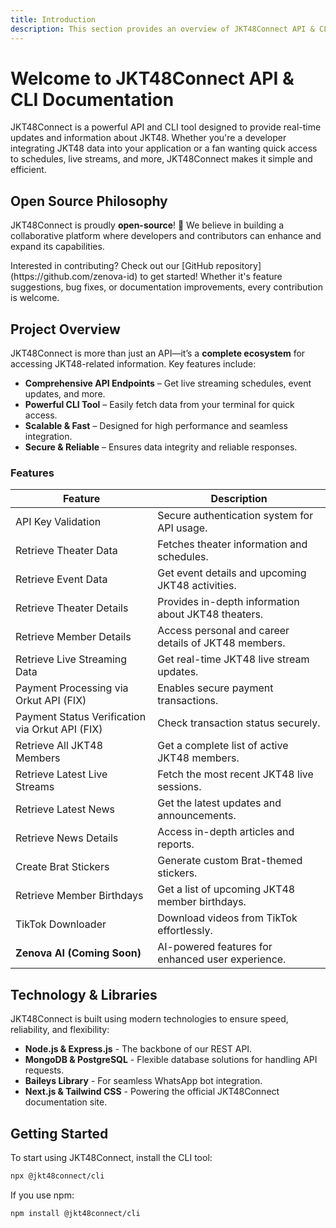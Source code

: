 ```yaml
---
title: Introduction
description: This section provides an overview of JKT48Connect API & CLI.
---
```


# Welcome to JKT48Connect API & CLI Documentation

JKT48Connect is a powerful API and CLI tool designed to provide real-time updates and information about JKT48. Whether you're a developer integrating JKT48 data into your application or a fan wanting quick access to schedules, live streams, and more, JKT48Connect makes it simple and efficient.

## Open Source Philosophy

JKT48Connect is proudly **open-source**! 🚀 We believe in building a collaborative platform where developers and contributors can enhance and expand its capabilities.

<Note title="Contribute"> 
 Interested in contributing? Check out our [GitHub repository](https://github.com/zenova-id) to get started! Whether it's feature suggestions, bug fixes, or documentation improvements, every contribution is welcome.
</Note>

## Project Overview

JKT48Connect is more than just an API—it’s a **complete ecosystem** for accessing JKT48-related information. Key features include:

- **Comprehensive API Endpoints** – Get live streaming schedules, event updates, and more.
- **Powerful CLI Tool** – Easily fetch data from your terminal for quick access.
- **Scalable & Fast** – Designed for high performance and seamless integration.
- **Secure & Reliable** – Ensures data integrity and reliable responses.

### Features

| **Feature**                                     | **Description**                                         |
|-------------------------------------------------|---------------------------------------------------------|
| API Key Validation                              | Secure authentication system for API usage.            |
| Retrieve Theater Data                           | Fetches theater information and schedules.             |
| Retrieve Event Data                             | Get event details and upcoming JKT48 activities.       |
| Retrieve Theater Details                        | Provides in-depth information about JKT48 theaters.    |
| Retrieve Member Details                         | Access personal and career details of JKT48 members.   |
| Retrieve Live Streaming Data                    | Get real-time JKT48 live stream updates.               |
| Payment Processing via Orkut API (FIX)          | Enables secure payment transactions.                   |
| Payment Status Verification via Orkut API (FIX) | Check transaction status securely.                     |
| Retrieve All JKT48 Members                      | Get a complete list of active JKT48 members.           |
| Retrieve Latest Live Streams                    | Fetch the most recent JKT48 live sessions.             |
| Retrieve Latest News                            | Get the latest updates and announcements.              |
| Retrieve News Details                           | Access in-depth articles and reports.                  |
| Create Brat Stickers                            | Generate custom Brat-themed stickers.                  |
| Retrieve Member Birthdays                       | Get a list of upcoming JKT48 member birthdays.         |
| TikTok Downloader                               | Download videos from TikTok effortlessly.              |
| **Zenova AI (Coming Soon)**                     | AI-powered features for enhanced user experience.      |

## Technology & Libraries

JKT48Connect is built using modern technologies to ensure speed, reliability, and flexibility:

- **Node.js & Express.js** - The backbone of our REST API.
- **MongoDB & PostgreSQL** - Flexible database solutions for handling API requests.
- **Baileys Library** - For seamless WhatsApp bot integration.
- **Next.js & Tailwind CSS** - Powering the official JKT48Connect documentation site.

## Getting Started

To start using JKT48Connect, install the CLI tool:
```sh
npx @jkt48connect/cli
```
If you use npm:
```sh
npm install @jkt48connect/cli
```
